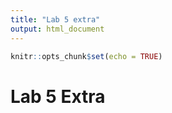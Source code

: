 ```yaml
---
title: "Lab 5 extra"
output: html_document
---
```


```r
knitr::opts_chunk$set(echo = TRUE)
```


# Lab 5 Extra


```r

```

